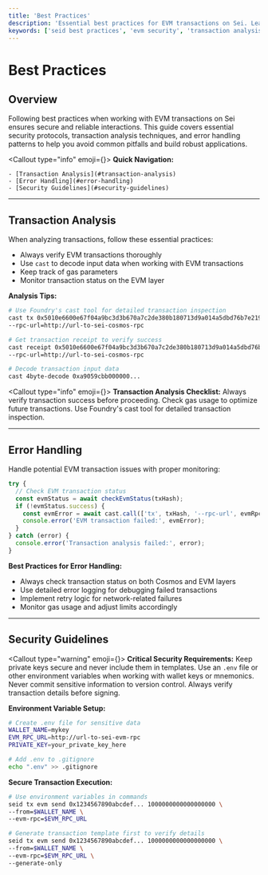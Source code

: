 ```yaml
---
title: 'Best Practices'
description: 'Essential best practices for EVM transactions on Sei. Learn security guidelines, error handling, and transaction analysis techniques.'
keywords: ['seid best practices', 'evm security', 'transaction analysis', 'error handling', 'private keys']
---
```



# Best Practices

## Overview

Following best practices when working with EVM transactions on Sei ensures secure and reliable interactions. This guide covers essential security protocols, transaction analysis techniques, and error handling patterns to help you avoid common pitfalls and build robust applications.

<Callout type="info" emoji={<IconInfoCircle className="h-5 w-5 mt-1" />}>
  **Quick Navigation:**

    - [Transaction Analysis](#transaction-analysis)
    - [Error Handling](#error-handling)
    - [Security Guidelines](#security-guidelines)

</Callout>

---

## Transaction Analysis

When analyzing transactions, follow these essential practices:

- Always verify EVM transactions thoroughly
- Use `cast` to decode input data when working with EVM transactions
- Keep track of gas parameters
- Monitor transaction status on the EVM layer

**Analysis Tips:**

```bash copy
# Use Foundry's cast tool for detailed transaction inspection
cast tx 0x5010e6600e67f04a9bc3d3b670a7c2de380b180713d9a014a5dbd76b7e2190f1 \
--rpc-url=http://url-to-sei-cosmos-rpc

# Get transaction receipt to verify success
cast receipt 0x5010e6600e67f04a9bc3d3b670a7c2de380b180713d9a014a5dbd76b7e2190f1 \
--rpc-url=http://url-to-sei-cosmos-rpc

# Decode transaction input data
cast 4byte-decode 0xa9059cbb000000...
```

<Callout type="info" emoji={<IconInfoCircle className="h-5 w-5 mt-1" />}>
  **Transaction Analysis Checklist:** Always verify transaction success before proceeding. Check gas usage to optimize future transactions. Use Foundry's cast tool for detailed transaction inspection.
</Callout>

---

## Error Handling

Handle potential EVM transaction issues with proper monitoring:

```javascript copy
try {
  // Check EVM transaction status
  const evmStatus = await checkEvmStatus(txHash);
  if (!evmStatus.success) {
    const evmError = await cast.call(['tx', txHash, '--rpc-url', evmRpcUrl]);
    console.error('EVM transaction failed:', evmError);
  }
} catch (error) {
  console.error('Transaction analysis failed:', error);
}
```

**Best Practices for Error Handling:**

- Always check transaction status on both Cosmos and EVM layers
- Use detailed error logging for debugging failed transactions
- Implement retry logic for network-related failures
- Monitor gas usage and adjust limits accordingly

---

## Security Guidelines

<Callout type="warning" emoji={<IconShieldCheck className="h-5 w-5 mt-1" />}>
  **Critical Security Requirements:** Keep private keys secure and never include them in templates. Use an `.env` file or other environment variables when working with wallet keys or mnemonics. Never commit sensitive information to version control. Always verify transaction details before signing.
</Callout>

**Environment Variable Setup:**

```bash copy
# Create .env file for sensitive data
WALLET_NAME=mykey
EVM_RPC_URL=http://url-to-sei-evm-rpc
PRIVATE_KEY=your_private_key_here

# Add .env to .gitignore
echo ".env" >> .gitignore
```

**Secure Transaction Execution:**

```bash copy
# Use environment variables in commands
seid tx evm send 0x1234567890abcdef... 1000000000000000000 \
--from=$WALLET_NAME \
--evm-rpc=$EVM_RPC_URL

# Generate transaction template first to verify details
seid tx evm send 0x1234567890abcdef... 1000000000000000000 \
--from=$WALLET_NAME \
--evm-rpc=$EVM_RPC_URL \
--generate-only
```
